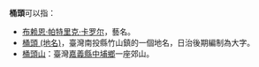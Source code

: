 '''桶頭'''可以指：

*[[布赖恩·帕特里克·卡罗尔|布赖恩·帕特里克·卡罗尔]]，藝名。
*[[桶頭_(地名)|桶頭 (地名)]]，臺灣南投縣竹山鎮的一個地名，日治後期編制為大字。
*[[桶頭山|桶頭山]]：臺灣[[嘉義縣|嘉義縣]][[中埔鄉|中埔鄉]]一座郊山。

{{disambig|T|cat=二字消歧義}}
